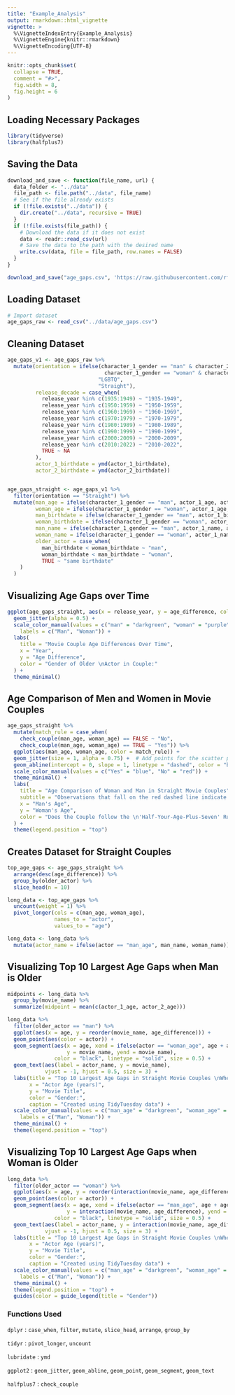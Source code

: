 ```yaml
---
title: "Example_Analysis"
output: rmarkdown::html_vignette
vignette: >
  %\VignetteIndexEntry{Example_Analysis}
  %\VignetteEngine{knitr::rmarkdown}
  %\VignetteEncoding{UTF-8}
---
```


```r
knitr::opts_chunk$set(
  collapse = TRUE,
  comment = "#>",
  fig.width = 8,
  fig.height = 6
)
```

## Loading Necessary Packages

```r
library(tidyverse)
library(halfplus7)
```

## Saving the Data

```r
download_and_save <- function(file_name, url) {
  data_folder <- "../data"
  file_path <- file.path("../data", file_name)
  # See if the file already exists
  if (!file.exists("../data")) {
    dir.create("../data", recursive = TRUE)
  }
  if (!file.exists(file_path)) {
    # Download the data if it does not exist
    data <- readr::read_csv(url)
    # Save the data to the path with the desired name
    write.csv(data, file = file_path, row.names = FALSE)
  }
}

download_and_save("age_gaps.csv", 'https://raw.githubusercontent.com/rfordatascience/tidytuesday/master/data/2023/2023-02-14/age_gaps.csv')
```

## Loading Dataset

```r
# Import dataset
age_gaps_raw <- read_csv("../data/age_gaps.csv")
```

## Cleaning Dataset 

```r
age_gaps_v1 <- age_gaps_raw %>%
  mutate(orientation = ifelse(character_1_gender == "man" & character_2_gender == "man" |
                               character_1_gender == "woman" & character_2_gender == "woman",
                             "LGBTQ",
                             "Straight"),
         release_decade = case_when(
           release_year %in% c(1935:1949) ~ "1935-1949",
           release_year %in% c(1950:1959) ~ "1950-1959",
           release_year %in% c(1960:1969) ~ "1960-1969",
           release_year %in% c(1970:1979) ~ "1970-1979",
           release_year %in% c(1980:1989) ~ "1980-1989",
           release_year %in% c(1990:1999) ~ "1990-1999",
           release_year %in% c(2000:2009) ~ "2000-2009",
           release_year %in% c(2010:2022) ~ "2010-2022",
           TRUE ~ NA
         ),
         actor_1_birthdate = ymd(actor_1_birthdate),
         actor_2_birthdate = ymd(actor_2_birthdate))


age_gaps_straight <- age_gaps_v1 %>%
  filter(orientation == "Straight") %>%
  mutate(man_age = ifelse(character_1_gender == "man", actor_1_age, actor_2_age),
         woman_age = ifelse(character_1_gender == "woman", actor_1_age, actor_2_age),
         man_birthdate = ifelse(character_1_gender == "man", actor_1_birthdate, actor_2_birthdate),
         woman_birthdate = ifelse(character_1_gender == "woman", actor_1_birthdate, actor_2_birthdate),
         man_name = ifelse(character_1_gender == "man", actor_1_name, actor_2_name),
         woman_name = ifelse(character_1_gender == "woman", actor_1_name, actor_2_name),         
         older_actor = case_when(
           man_birthdate < woman_birthdate ~ "man",
           woman_birthdate < man_birthdate ~ "woman",
           TRUE ~ "same birthdate"
    )
  )
```

## Visualizing Age Gaps over Time

```r

ggplot(age_gaps_straight, aes(x = release_year, y = age_difference, color = older_actor)) +
  geom_jitter(alpha = 0.5) +
  scale_color_manual(values = c("man" = "darkgreen", "woman" = "purple"),
    labels = c("Man", "Woman")) +
  labs(
    title = "Movie Couple Age Differences Over Time",
    x = "Year",
    y = "Age Difference",
    color = "Gender of Older \nActor in Couple:"
  ) +
  theme_minimal()
```

## Age Comparison of Men and Women in Movie Couples

```r

age_gaps_straight %>%
  mutate(match_rule = case_when(
    check_couple(man_age, woman_age) == FALSE ~ "No",
    check_couple(man_age, woman_age) == TRUE ~ "Yes")) %>%
  ggplot(aes(man_age, woman_age, color = match_rule)) +
  geom_jitter(size = 1, alpha = 0.75) +  # Add points for the scatter plot
  geom_abline(intercept = 0, slope = 1, linetype = "dashed", color = "black") +
  scale_color_manual(values = c("Yes" = "blue", "No" = "red")) +
  theme_minimal() +
  labs(
    title = "Age Comparison of Woman and Man in Straight Movie Couples",
    subtitle = "Observations that fall on the red dashed line indicate the same age for the man and woman.",
    x = "Man's Age",
    y = "Woman's Age",
    color = "Does the Couple follow the \n'Half-Your-Age-Plus-Seven' Rule?"
  ) + 
  theme(legend.position = "top")
```

## Creates Dataset for Straight Couples

```r
top_age_gaps <- age_gaps_straight %>%
  arrange(desc(age_difference)) %>%
  group_by(older_actor) %>%
  slice_head(n = 10)

long_data <- top_age_gaps %>%
  uncount(weight = 1) %>%
  pivot_longer(cols = c(man_age, woman_age), 
               names_to = "actor", 
               values_to = "age")

long_data <- long_data %>%
  mutate(actor_name = ifelse(actor == "man_age", man_name, woman_name))
```

## Visualizing Top 10 Largest Age Gaps when Man is Older

```r

midpoints <- long_data %>%
  group_by(movie_name) %>%
  summarize(midpoint = mean(c(actor_1_age, actor_2_age)))

long_data %>%
  filter(older_actor == "man") %>%
  ggplot(aes(x = age, y = reorder(movie_name, age_difference))) +
  geom_point(aes(color = actor)) +
  geom_segment(aes(x = age, xend = ifelse(actor == "woman_age", age + age_difference, age), 
                   y = movie_name, yend = movie_name), 
               color = "black", linetype = "solid", size = 0.5) +
  geom_text(aes(label = actor_name, y = movie_name), 
            vjust = -1, hjust = 0.5, size = 3) +
  labs(title = "Top 10 Largest Age Gaps in Straight Movie Couples \nWhen the Man is Older",
       x = "Actor Age (years)", 
       y = "Movie Title",
       color = "Gender:",
       caption = "Created using TidyTuesday data") +
  scale_color_manual(values = c("man_age" = "darkgreen", "woman_age" = "purple"),
    labels = c("Man", "Woman")) +
  theme_minimal() + 
  theme(legend.position = "top")
```

## Visualizing Top 10 Largest Age Gaps when Woman is Older

```r
long_data %>%
  filter(older_actor == "woman") %>%
  ggplot(aes(x = age, y = reorder(interaction(movie_name, age_difference), age_difference))) +
  geom_point(aes(color = actor)) +
  geom_segment(aes(x = age, xend = ifelse(actor == "man_age", age + age_difference, age), 
                   y = interaction(movie_name, age_difference), yend = interaction(movie_name, age_difference)), 
               color = "black", linetype = "solid", size = 0.5) +
  geom_text(aes(label = actor_name, y = interaction(movie_name, age_difference)), 
            vjust = -1, hjust = 0.5, size = 3) +
  labs(title = "Top 10 Largest Age Gaps in Straight Movie Couples \nWhen the Woman is Older",
       x = "Actor Age (years)", 
       y = "Movie Title",
       color = "Gender:",
       caption = "Created using TidyTuesday data") +
  scale_color_manual(values = c("man_age" = "darkgreen", "woman_age" = "purple"),
    labels = c("Man", "Woman")) +
  theme_minimal() + 
  theme(legend.position = "top") +
  guides(color = guide_legend(title = "Gender"))

```



### Functions Used

`dplyr` : `case_when`, `filter`, `mutate`, `slice_head`, `arrange`, `group_by`

`tidyr` : `pivot_longer`, `uncount`

`lubridate` : `ymd`

`ggplot2` : `geom_jitter`, `geom_abline`, `geom_point`, `geom_segment`, `geom_text`

`halfplus7` : `check_couple`



